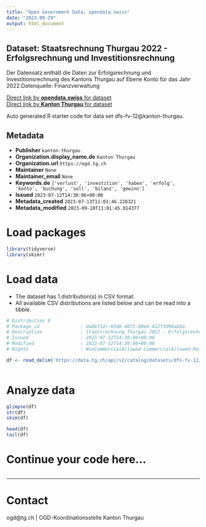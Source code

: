 ```yaml
---
title: "Open Government Data, opendata.swiss"
date: "2023-09-29"
output: html_document
---
```


## Dataset: Staatsrechnung Thurgau 2022 - Erfolgsrechnung und Investitionsrechnung

Der Datensatz enthält die Daten zur Erfolgsrechnung und Investitionsrechnung des Kantons Thurgau auf Ebene Konto für das Jahr 2022.Datenquelle: Finanzverwaltung

[Direct link by **opendata.swiss** for dataset](https://opendata.swiss/de/dataset/staatsrechnung-thurgau-2022-erfolgsrechnung-und-investitionsrechnung)<br>
[Direct link by **Kanton Thurgau** for dataset](https://data.tg.ch/explore/dataset/dfs-fv-12/)

Auto generated R starter code for data set dfs-fv-12@kanton-thurgau.

## Metadata

- **Publisher** `kanton-thurgau`
- **Organization.display_name.de** `Kanton Thurgau`
- **Organization.url** `https://ogd.tg.ch`
- **Maintainer** `None`
- **Maintainer_email** `None`
- **Keywords.de** `['verlust', 'investition', 'haben', 'erfolg', 'konto', 'buchung', 'soll', 'bilanz', 'gewinn']`
- **Issued** `2023-07-12T14:30:06+00:00`
- **Metadata_created** `2023-07-13T11:01:46.228321`
- **Metadata_modified** `2023-09-28T11:01:45.014377`


# Load packages

```r

library(tidyverse)
library(skimr)

```

# Load data

-   The dataset has 1 distribution(s) in CSV format.
-   All available CSV distributions are listed below and can be read into a tibble.

```r

# Distribution 0
# Package_id               : dabbf12c-65d8-4071-80e4-422f3d90abba
# Description              : Staatsrechnung Thurgau 2022 - Erfolgsrechnung und Investitionsrechnung (csv)
# Issued                   : 2023-07-12T14:30:06+00:00
# Modified                 : 2023-07-12T14:30:06+00:00
# Rights                   : NonCommercialAllowed-CommercialAllowed-ReferenceRequired

df <- read_delim('https://data.tg.ch/api/v2/catalog/datasets/dfs-fv-12/exports/csv')



```

# Analyze data

```r

glimpse(df)
str(df)
skim(df)

head(df)
tail(df)

```

# Continue your code here...

```r

```

------------------------------------------------------------------------

# Contact

ogd@tg.ch | OGD-Koordinationsstelle Kanton Thurgau

